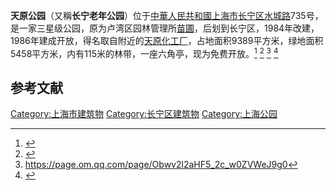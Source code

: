 '''天原公园'''（又稱'''长宁老年公园'''）位于[[中華人民共和國|中華人民共和國]][[上海市|上海市]][[长宁区|长宁区]][[水城路|水城路]]735号，是一家三星级公园，原为卢湾区园林管理所[[苗圃|苗圃]]，后划到长宁区，1984年改建，1986年建成开放，得名取自附近的[[天原化工厂|天原化工厂]]，占地面积9389平方米，绿地面积5458平方米，内有115米的林带，一座六角亭，现为免费开放。<ref>{{cite web|url=http://newsxmwb.xinmin.cn/bnm/fbt/2018/01/21/31353469.html|title=上海151家“星级公园”全名单！“五星级”的公园你都去过吗？_发布台_新民网|website=newsxmwb.xinmin.cn}}</ref>
<ref>{{cite web|url=http://sh.people.com.cn/n/2012/1022/c215589-17615011.html|title=天原公园老年乐园--上海频道--人民网|website=sh.people.com.cn}}</ref>
<ref>https://page.om.qq.com/page/Obwv2l2aHF5_2c_w0ZVWeJ9g0</ref>
<ref>{{cite web|url=http://www.shcn.gov.cn/art/2020/7/24/art_7710_562100.html|title=上海长宁区门户网站 项目参与 长宁区水城路西侧天原公园架空线入地临时电站项目规划方案予以公示|website=www.shcn.gov.cn|access-date=2020-09-30|archive-date=2020-09-20|archive-url=https://web.archive.org/web/20200920062823/http://www.shcn.gov.cn/art/2020/7/24/art_7710_562100.html|dead-url=no}}</ref>

==参考文献==
{{reflist}}

{{上海公園}}
[[Category:上海市建筑物|Category:上海市建筑物]]
[[Category:长宁区建筑物|Category:长宁区建筑物]]
[[Category:上海公园|Category:上海公园]]
